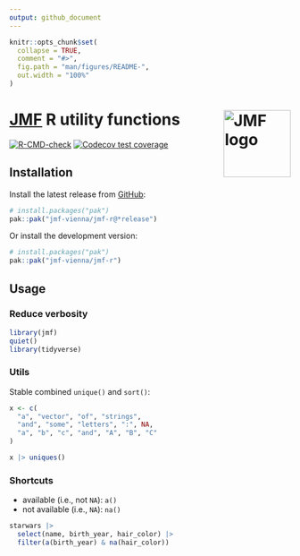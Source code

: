 ```yaml
---
output: github_document
---
```


<!-- README.md is generated from README.Rmd. Please edit that file -->

```r
knitr::opts_chunk$set(
  collapse = TRUE,
  comment = "#>",
  fig.path = "man/figures/README-",
  out.width = "100%"
)
```


# [JMF](https://jmf.univie.ac.at/) R utility functions <a href="https://jmf-vienna.github.io/jmf-r/"><img src="man/figures/logo.svg" align="right" height="120" alt="JMF logo" /></a>

<!-- badges: start -->
[![R-CMD-check](https://github.com/jmf-vienna/jmf-r/actions/workflows/R-CMD-check.yaml/badge.svg)](https://github.com/jmf-vienna/jmf-r/actions/workflows/R-CMD-check.yaml)
[![Codecov test coverage](https://codecov.io/gh/jmf-vienna/jmf-r/branch/main/graph/badge.svg)](https://app.codecov.io/gh/jmf-vienna/jmf-r?branch=main)
<!-- badges: end -->


## Installation

Install the latest release from [GitHub](https://github.com/jmf-vienna/jmf-r):

```r
# install.packages("pak")
pak::pak("jmf-vienna/jmf-r@*release")
```

Or install the development version:

```r
# install.packages("pak")
pak::pak("jmf-vienna/jmf-r")
```


## Usage

### Reduce verbosity

```r
library(jmf)
quiet()
library(tidyverse)
```

### Utils

Stable combined `unique()` and `sort()`:

```r
x <- c(
  "a", "vector", "of", "strings",
  "and", "some", "letters", ":", NA,
  "a", "b", "c", "and", "A", "B", "C"
)

x |> uniques()
```

### Shortcuts

* available (i.e., not `NA`): `a()`
* not available (i.e., `NA`): `na()`

```r
starwars |>
  select(name, birth_year, hair_color) |>
  filter(a(birth_year) & na(hair_color))
```
